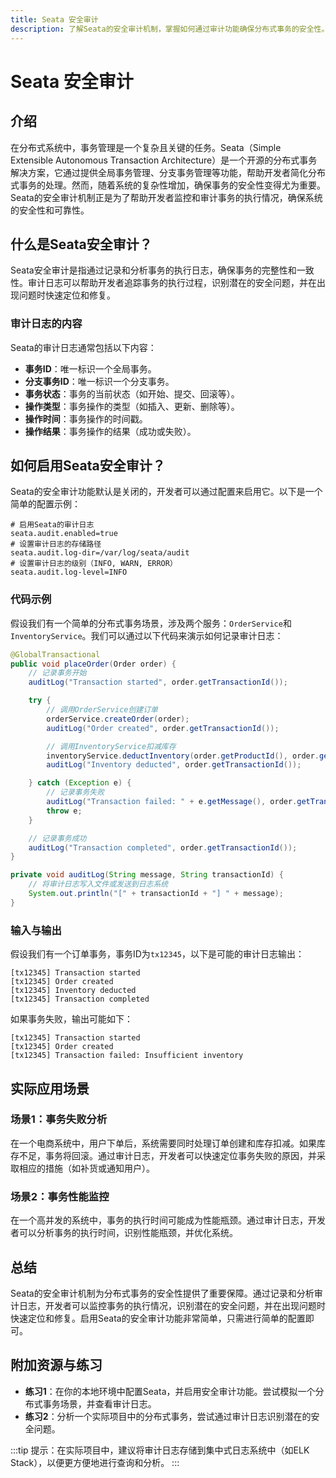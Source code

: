 ```yaml
---
title: Seata 安全审计
description: 了解Seata的安全审计机制，掌握如何通过审计功能确保分布式事务的安全性。
---
```


# Seata 安全审计

## 介绍

在分布式系统中，事务管理是一个复杂且关键的任务。Seata（Simple Extensible Autonomous Transaction Architecture）是一个开源的分布式事务解决方案，它通过提供全局事务管理、分支事务管理等功能，帮助开发者简化分布式事务的处理。然而，随着系统的复杂性增加，确保事务的安全性变得尤为重要。Seata的安全审计机制正是为了帮助开发者监控和审计事务的执行情况，确保系统的安全性和可靠性。

## 什么是Seata安全审计？

Seata安全审计是指通过记录和分析事务的执行日志，确保事务的完整性和一致性。审计日志可以帮助开发者追踪事务的执行过程，识别潜在的安全问题，并在出现问题时快速定位和修复。

### 审计日志的内容

Seata的审计日志通常包括以下内容：

- **事务ID**：唯一标识一个全局事务。
- **分支事务ID**：唯一标识一个分支事务。
- **事务状态**：事务的当前状态（如开始、提交、回滚等）。
- **操作类型**：事务操作的类型（如插入、更新、删除等）。
- **操作时间**：事务操作的时间戳。
- **操作结果**：事务操作的结果（成功或失败）。

## 如何启用Seata安全审计？

Seata的安全审计功能默认是关闭的，开发者可以通过配置来启用它。以下是一个简单的配置示例：

```properties
# 启用Seata的审计日志
seata.audit.enabled=true
# 设置审计日志的存储路径
seata.audit.log-dir=/var/log/seata/audit
# 设置审计日志的级别（INFO, WARN, ERROR）
seata.audit.log-level=INFO
```

### 代码示例

假设我们有一个简单的分布式事务场景，涉及两个服务：`OrderService`和`InventoryService`。我们可以通过以下代码来演示如何记录审计日志：

```java
@GlobalTransactional
public void placeOrder(Order order) {
    // 记录事务开始
    auditLog("Transaction started", order.getTransactionId());

    try {
        // 调用OrderService创建订单
        orderService.createOrder(order);
        auditLog("Order created", order.getTransactionId());

        // 调用InventoryService扣减库存
        inventoryService.deductInventory(order.getProductId(), order.getQuantity());
        auditLog("Inventory deducted", order.getTransactionId());

    } catch (Exception e) {
        // 记录事务失败
        auditLog("Transaction failed: " + e.getMessage(), order.getTransactionId());
        throw e;
    }

    // 记录事务成功
    auditLog("Transaction completed", order.getTransactionId());
}

private void auditLog(String message, String transactionId) {
    // 将审计日志写入文件或发送到日志系统
    System.out.println("[" + transactionId + "] " + message);
}
```

### 输入与输出

假设我们有一个订单事务，事务ID为`tx12345`，以下是可能的审计日志输出：

```
[tx12345] Transaction started
[tx12345] Order created
[tx12345] Inventory deducted
[tx12345] Transaction completed
```

如果事务失败，输出可能如下：

```
[tx12345] Transaction started
[tx12345] Order created
[tx12345] Transaction failed: Insufficient inventory
```

## 实际应用场景

### 场景1：事务失败分析

在一个电商系统中，用户下单后，系统需要同时处理订单创建和库存扣减。如果库存不足，事务将回滚。通过审计日志，开发者可以快速定位事务失败的原因，并采取相应的措施（如补货或通知用户）。

### 场景2：事务性能监控

在一个高并发的系统中，事务的执行时间可能成为性能瓶颈。通过审计日志，开发者可以分析事务的执行时间，识别性能瓶颈，并优化系统。

## 总结

Seata的安全审计机制为分布式事务的安全性提供了重要保障。通过记录和分析审计日志，开发者可以监控事务的执行情况，识别潜在的安全问题，并在出现问题时快速定位和修复。启用Seata的安全审计功能非常简单，只需进行简单的配置即可。

## 附加资源与练习

- **练习1**：在你的本地环境中配置Seata，并启用安全审计功能。尝试模拟一个分布式事务场景，并查看审计日志。
- **练习2**：分析一个实际项目中的分布式事务，尝试通过审计日志识别潜在的安全问题。

:::tip
提示：在实际项目中，建议将审计日志存储到集中式日志系统中（如ELK Stack），以便更方便地进行查询和分析。
:::